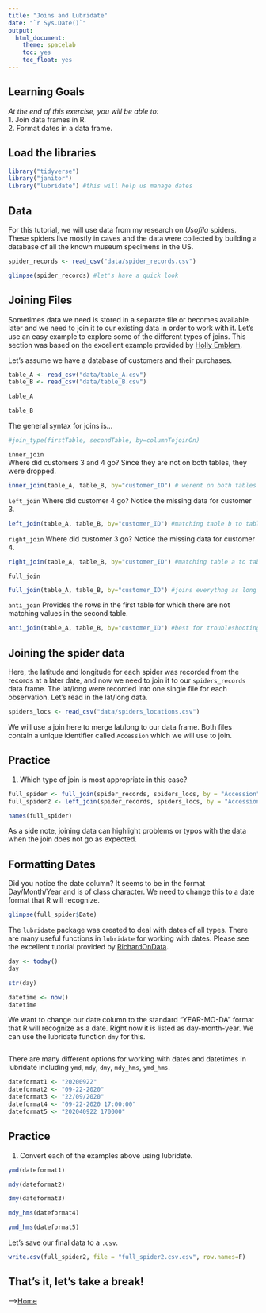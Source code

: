 ```yaml
---
title: "Joins and Lubridate"
date: "`r Sys.Date()`"
output:
  html_document:
    theme: spacelab
    toc: yes
    toc_float: yes
---
```


## Learning Goals
*At the end of this exercise, you will be able to:*  
1. Join data frames in R.   
2. Format dates in a data frame. 

## Load the libraries
```r
library("tidyverse")
library("janitor")
library("lubridate") #this will help us manage dates
```

## Data
For this tutorial, we will use data from my research on _Usofila_ spiders. These spiders live mostly in caves and the data were collected by building a database of all the known museum specimens in the US.   
```r
spider_records <- read_csv("data/spider_records.csv")
```

```r
glimpse(spider_records) #let's have a quick look
```

## Joining Files
Sometimes data we need is stored in a separate file or becomes available later and we need to join it to our existing data in order to work with it. Let's use an easy example to explore some of the different types of joins. This section was based on the excellent example provided by [Holly Emblem](https://hollyemblem.medium.com/joining-data-with-dplyr-in-r-874698eb8898).  

Let's assume we have a database of customers and their purchases.
```r
table_A <- read_csv("data/table_A.csv")
table_B <- read_csv("data/table_B.csv")
```

```r
table_A
```

```r
table_B
```

The general syntax for joins is...
```r
#join_type(firstTable, secondTable, by=columnTojoinOn)
```

`inner_join`  
Where did customers 3 and 4 go? Since they are not on both tables, they were dropped.
```r
inner_join(table_A, table_B, by="customer_ID") # werent on both tables so they were dropped. but when they are there it adds colmns to the end.
```

`left_join`
Where did customer 4 go? Notice the missing data for customer 3.
```r
left_join(table_A, table_B, by="customer_ID") #matching table b to table a. This is because 4 is not present in the left table (table_a).
```

`right_join`
Where did customer 3 go? Notice the missing data for customer 4.
```r
right_join(table_A, table_B, by="customer_ID") #matching table a to table b. This is because 3 is not present in the right table (table_b).
```

`full_join`
```r
full_join(table_A, table_B, by="customer_ID") #joins everythng as long as there are unique idnetifiers. in this case there is "customer_ID".
```

`anti_join`
Provides the rows in the first table for which there are not matching values in the second table.
```r
anti_join(table_A, table_B, by="customer_ID") #best for troubleshooting. more for finding obersvations that are being problematic.
```

## Joining the spider data
Here, the latitude and longitude for each spider was recorded from the records at a later date, and now we need to join it to our `spiders_records` data frame. The lat/long were recorded into one single file for each observation. Let's read in the lat/long data.
```r
spiders_locs <- read_csv("data/spiders_locations.csv")
```

We will use a join here to merge lat/long to our data frame. Both files contain a unique identifier called `Accession` which we will use to join.  

## Practice
1. Which type of join is most appropriate in this case?  
```r
full_spider <- full_join(spider_records, spiders_locs, by = "Accession")
full_spider2 <- left_join(spider_records, spiders_locs, by = "Accession")
```

```r
names(full_spider)
```

As a side note, joining data can highlight problems or typos with the data when the join does not go as expected.  

## Formatting Dates
Did you notice the date column? It seems to be in the format Day/Month/Year and is of class character. We need to change this to a date format that R will recognize.
```r
glimpse(full_spider$Date)
```

The `lubridate` package was created to deal with dates of all types. There are many useful functions in `lubridate` for working with dates. Please see the excellent tutorial provided by [RichardOnData](https://www.youtube.com/watch?v=VYAo69WdJZg&ab_channel=RichardOnData).
```r
day <- today()
day
```

```r
str(day)
```

```r
datetime <- now()
datetime
```

We want to change our date column to the standard "YEAR-MO-DA" format that R will recognize as a date. Right now it is listed as day-month-year. We can use the lubridate function `dmy` for this. 
```r

```

There are many different options for working with dates and datetimes in lubridate including `ymd`, `mdy`, `dmy`, `mdy_hms`, `ymd_hms`.
```r
dateformat1 <- "20200922"
dateformat2 <- "09-22-2020"
dateformat3 <- "22/09/2020"
dateformat4 <- "09-22-2020 17:00:00"
dateformat5 <- "202040922 170000"
```

## Practice 
1. Convert each of the examples above using lubridate.
```r
ymd(dateformat1)
```

```r
mdy(dateformat2)
```

```r
dmy(dateformat3)
```

```r
mdy_hms(dateformat4)
```

```r
ymd_hms(dateformat5)
```

Let's save our final data to a `.csv`.
```r
write.csv(full_spider2, file = "full_spider2.csv.csv", row.names=F)
```

## That's it, let's take a break!   

-->[Home](https://jmledford3115.github.io/datascibiol/)